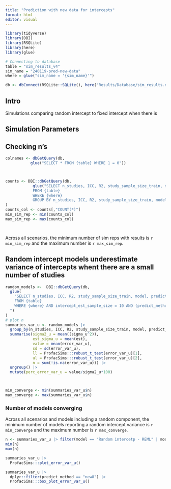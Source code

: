 ```yaml
---
title: "Prediction with new data for intercepts"
format: html
editor: visual
---
```


```r
library(tidyverse)
library(DBI)
library(RSQLite)
library(here)
library(glue)

# Connecting to database
table = "sim_results_v4"
sim_name = "240119-pred-new-data"
where = glue("sim_name = '{sim_name}'")

db <- dbConnect(RSQLite::SQLite(), here("Results/Database/sim_results.db"))

```

## Intro
Simulations comparing random intercept to fixed intercept when there is 


## Simulation Parameters

## Checking n's
```r

colnames <- dbGetQuery(db,
           glue("SELECT * FROM {table} WHERE 1 = 0"))



counts <- DBI::dbGetQuery(db,
            glue("SELECT n_studies, ICC, R2, study_sample_size_train, model, predict_method, intercept_est_sample_size, metric, COUNT(*) 
            FROM {table}
            WHERE {where}
            GROUP BY n_studies, ICC, R2, study_sample_size_train, model, predict_method, intercept_est_sample_size, metric")
)
counts_col <- counts[,"COUNT(*)"]
min_sim_rep <- min(counts_col)
max_sim_rep <- max(counts_col)




```
Across all scenarios, the minimum number of sim reps with results is `r min_sim_rep` and the maximum number is `r max_sim_rep`.

## Random intercept models underestimate variance of intercepts whent there are a small number of studies



```r



random_models <-  DBI::dbGetQuery(db,
  glue(
    "SELECT n_studies, ICC, R2, study_sample_size_train, model, predict_method, intercept_est_sample_size, metric, est, error_var_u, sigma_u
    FROM {table}
    WHERE {where} AND intercept_est_sample_size = 10 AND (predict_method = 'new0' OR predict_method = 'new_dynamic') AND metric = 'var_u' AND (model ='Random intercetp - ML' OR model = 'Random intercetp - REML')
  ")
)
# plot n
summaries_var_u <- random_models |> 
  group_by(n_studies, ICC, R2, study_sample_size_train, model, predict_method) |> 
  summarise(sigma2_u = mean((sigma_u^2)),
            est_sigma_u = mean(est),
            value = mean(error_var_u), 
            sd = sd(error_var_u),
            ll = ProfacSims:::robust_t_test(error_var_u)[1], 
            ul = ProfacSims:::robust_t_test(error_var_u)[2],  
            n = sum(!is.na(error_var_u))) |> 
  ungroup() |> 
  mutate(perc_error_var_u = value/sigma2_u*100)



min_converge <- min(summaries_var_u$n)
max_converge <- max(summaries_var_u$n)


```
### Number of models converging
Across all scenarios and models including a random component, the minimum number of models reporting a random intercept variance is `r min_converge` and the maximum number is `r max_converge`.


```r
n <- summaries_var_u |> filter(model == "Random intercetp - REML" | model == "Random intercetp - ML") |> select(n)
min(n)
max(n)
```


```r
summaries_var_u |> 
  ProfacSims:::plot_error_var_u()
```


```r
summaries_var_u |> 
  dplyr::filter(predict_method == "new0") |> 
  ProfacSims:::box_plot_error_var_u()



```


